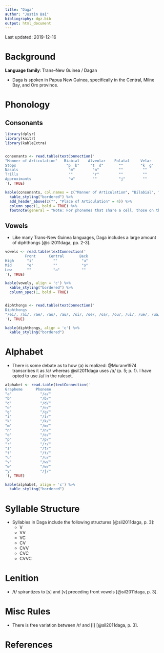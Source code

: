 ```yaml
---
title: "Daga"
author: "Justin Bai"
bibliography: dgz.bib
output: html_document
---
```


Last updated: 2019-12-16

# Background

**Language family**: Trans–New Guinea / Dagan

* Daga is spoken in Papua New Guinea, specifically in the Central, Milne Bay, and Oro province.

# Phonology

## Consonants

```r

library(dplyr)
library(knitr)
library(kableExtra)


consonants <- read.table(textConnection('
"Manner of Articulation"   Biabial    Alveolar    Palatal     Velar
Stops                       "p  b"     "t  d"       ""        "k  ɡ"
Nasals                       "m"        "n"         ""         ""
Trills                       ""         "r"         ""         ""
Approximants                 "w"        ""          "j"        ""
'), TRUE)

kable(consonants, col.names = c("Manner of Articulation", "Bilabial", "Alveolar", "Palatal", "Velar"), align = 'c') %>%
  kable_styling("bordered") %>%
  add_header_above(c("", "Place of Articulation" = 4)) %>%
  column_spec(1, bold = TRUE) %>%
  footnote(general = "Note: For phonemes that share a cell, those on the left are voiceless and those on the right are voiced.", general_title = "")
```

## Vowels

* Like many Trans-New Guinea languages, Daga includes a large amount of diphthongs [@sil2011daga, pp. 2-3].

```r

vowels <- read.table(textConnection('
         Front      Central       Back
High      "i"         ""           "u"
Mid       "e"         ""           "o"
Low       ""          "a"          ""
'), TRUE)

kable(vowels, align = 'c') %>%
  kable_styling("bordered") %>%
  column_spec(1, bold = TRUE)


diphthongs <- read.table(textConnection('
Diphthongs
"/ei/, /ai/, /ae/, /ao/, /au/, /oi/, /oe/, /oa/, /ou/, /ui/, /ue/, /ua/"
'), TRUE)

kable(diphthongs, align = 'c') %>%
  kable_styling("bordered")
```

# Alphabet

* There is some debate as to how ⟨a⟩ is realized: @Murane1974 transcribes it as /a/ whereas @sil2011daga uses /ɑ/ (p. 5; p. 1). I have opted to use /a/ in the ruleset.

```r

alphabet <- read.table(textConnection('
Grapheme      Phoneme
"a"             "/a/"
"b"             "/b/"
"d"             "/d/"
"e"             "/e/"
"g"             "/ɡ/"
"i"             "/i/"
"k"             "/k/"
"m"             "/m/"
"n"             "/n/"
"o"             "/o/"
"p"             "/p/"
"r"             "/r/"
"s"             "/t/"
"t"             "/t/"
"u"             "/u/"
"v"             "/w/"
"w"             "/w/"
"y"             "/j/"
'), TRUE)

kable(alphabet, align = 'c') %>%
  kable_styling("bordered")
```

# Syllable Structure

* Syllables in Daga include the following structures [@sil2011daga, p. 3]:
    - V
    - VV
    - VC
    - CV
    - CVV
    - CVC
    - CVVC

# Lenition

* /t/ spirantizes to [s] and [v] preceding front vowels [@sil2011daga, p. 3].


# Misc Rules

* There is free variation between /r/ and [l] [@sil2011daga, p. 3].

# References
